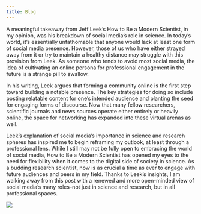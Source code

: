 ---
title: Blog
---


A meaningful takeaway from Jeff Leek’s How to Be a Modern Scientist, in my opinion, was his breakdown of social media’s role in science. In today’s world, it’s essentially unfathomable that anyone would lack at least one form of social media presence. However, those of us who have either strayed away from it or try to maintain a healthy distance may struggle with this provision from Leek. As someone who tends to avoid most social media, the idea of cultivating an online persona for professional engagement in the future is a strange pill to swallow.

In his writing, Leek argues that forming a community online is the first step toward building a notable presence. The key strategies for doing so include posting relatable content for one’s intended audience and planting the seed for engaging forms of discourse. Now that many fellow researchers, scientific journals and news sources operate either entirely or heavily online, the space for networking has expanded into these virtual arenas as well.

Leek’s explanation of social media’s importance in science and research spheres has inspired me to begin reframing my outlook, at least through a professional lens. While I still may not be fully open to embracing the world of social media, How to Be a Modern Scientist has opened my eyes to the need for flexibility when it comes to the digital side of society in science. As a budding research scientist, now is as crucial a time as ever to engage with future audiences and peers in my field. Thanks to Leek’s insights, I am walking away from this post with a renewed and more open-minded view of social media’s many roles–not just in science and research, but in all professional spaces.


:::{layout-ncol=1}
![](combined_logos.png)  
:::
